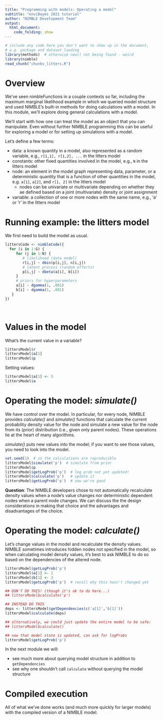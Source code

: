 ```yaml
---
title: "Programming with models: Operating a model"
subtitle: "enviBayes 2021 tutorial"
author: "NIMBLE Development Team"
output:
  html_document:
    code_folding: show
---
```



```r
# include any code here you don't want to show up in the document,
# e.g. package and dataset loading
library(methods)  # otherwise new() not being found - weird
library(nimble)
read_chunk("chunks_litters.R")
```

# Overview

We've seen nimbleFunctions in a couple contexts so far, including the maximum marginal likelihood example in which we queried model structure and used NIMBLE's built-in methods for doing calculations with a model. In this module, we'll explore doing general calculations with a model. 

We'll start with how one can treat the model as an object that you can manipulate. Even without further NIMBLE programming this can be useful for exploring a model or for setting up simulations with a model.

Let's define a few terms:

 - data: a known quantity in a model, also represented as a random variable, e.g., `r[1,1], r[1,2], ...` in the litters model
 - constants: other fixed quantities involved in the model, e.g., `N` in the litters model
 - node: an element in the model graph representing data, parameter, or a deterministic quantity that is a function of other quantities in the model, e.g. `a[1]`, `a[2]`, and `r[1, 2]` in the litters model
    - nodes can be univariate or multivariate depending on whether they ae defined based on a joint (multivariate) density or joint assignment
 - variable: a collection of one or more nodes with the same name, e.g., 'a' or 'r' in the litters model


# Running example: the litters model

We first need to build the model as usual. 

```r
littersCode <- nimbleCode({
  for (i in 1:G) {
     for (j in 1:N) {
        # likelihood (data model)
        r[i,j] ~ dbin(p[i,j], n[i,j])
        # latent process (random effects)
        p[i,j] ~ dbeta(a[i], b[i]) 
     }
     # priors for hyperparameters
     a[i] ~ dgamma(1, .001)
     b[i] ~ dgamma(1, .001)
   }
})
```

```r
```

```r
```

# Values in the model

What's the current value in a variable?


```r
littersModel$r  
littersModel$a[1]
littersModel$p
```

Setting values:

```r
littersModel$a[1] <- 5
littersModel$a
```


# Operating the model: *simulate()*
 
We have control over the model. In particular, for every node, NIMBLE provides *calculate()* and *simulate()* functions that calculate the current probability density value for the node and simulate a new value for the node from its (prior) distribution (i.e., given only parent nodes). These operations lie at the heart of many algorithms.

*simulate()* puts new values into the model; if you want to see those values, you need to look into the model.

```r
set.seed(1)  # so the calculations are reproducible
littersModel$simulate('p')  # simulate from prior
littersModel$p
littersModel$getLogProb('p')  # log prob not yet updated!
littersModel$calculate('p')   # update it
littersModel$getLogProb('p')  # now we're good
```

**Question**: The NIMBLE developers chose to not automatically recalculate density values when a node's value changes nor deterministic dependent nodes when a parent node changes. We can discuss the the design considerations in making that choice and the advantages and disadvantages of the choice.

# Operating the model: *calculate()* 


Let's change values in the model and recalculate the density values. NIMBLE sometimes introduces hidden nodes not specified in the model, so when calculating model density values, it's best to ask NIMBLE to do so based on the dependencies of the altered node.

```r
littersModel$getLogProb('p')
littersModel$a[1] <- 1
littersModel$b[1] <- 3
littersModel$getLogProb('p')  # recall why this hasn't changed yet

## DON'T DO THIS! (though it's ok to do here...)
## littersModel$calculate('p')

## INSTEAD DO THIS
deps <- littersModel$getDependencies(c('a[1]','b[1]'))
littersModel$calculate(deps)

## alternatively, we could just update the entire model to be safe:
## littersModel$calculate()

## now that model state is updated, can ask for logProbs
littersModel$getLogProb('p')
```

In the next module we will:

 - see much more about querying model structure in addition to `getDependencies`
 - see why one shouldn't call `calculate` without querying the model structure

# Compiled execution

All of what we've done works (and much more quickly for larger models) with the compiled version of a NIMBLE model.

